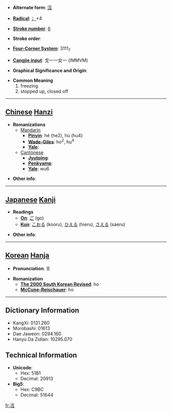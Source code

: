 * '''Alternate form''': [[沍]]

* '''[[Wiktionary:Chinese radical index| Radical]]''': [[Wiktionary:Chinese radical index 冫|冫]]+4

* '''[[Wiktionary:Chinese total strokes index|Stroke number]]''': [[Wiktionary:Chinese total strokes index 6|6]]

* '''Stroke order''': 

* '''[[Wiktionary:Chinese four corner index|Four-Corner System]]''': 3111<sub>7</sub>

* '''[[Wiktionary:Chinese Cangjie index|Cangjie input]]''': 戈一一女一 (IMMVM)

* '''Graphical Significance and Origin''': 

* '''Common Meaning'''
*#freezing
*# stopped up, closed off


----

== [[Chinese]] [[Hanzi]] ==

* '''Romanizations'''
** [[Mandarin]]
*** '''[[Pinyin]]''': hé (he2), hù (hu4)
*** '''[[Wade-Giles]]''': ho<sup>2</sup>, hu<sup>4</sup>
*** '''[[Yale]]''': 
**[[Cantonese]]
***'''[[Jyutping]]''':
***'''[[Penkyamp]]''': 
***'''[[Yale]]''': wu6

* '''Other info''': 

----

== [[Japanese]] [[Kanji]] ==

* '''Readings'''
** '''[[On]]''': [[ご]] (go)
** '''[[Kun]]''': [[こおる]] (kooru), [[ひえる]] (hieru), [[さえる]] (saeru)

* '''Other info''':  

----

== [[Korean]] [[Hanja]] ==

* '''Pronunciation''': 호

* '''Romanization'''
** '''[[The 2000 South Korean Revised Romanization|The 2000 South Korean Revised]]''': ho
** '''[[McCune-Reischauer]]''': ho

----

== Dictionary Information ==

* KangXi: 0131.260
* Morobashi: 01613
* Dae Jaweon: 0294.160
* Hanyu Da Zidian: 10295.070

== Technical Information ==

* '''Unicode''':
** Hex: 51B1
** Decimal: 20913
* '''Big5''':
** Hex: C9BC
** Decimal: 51644

[[fr:冱]]